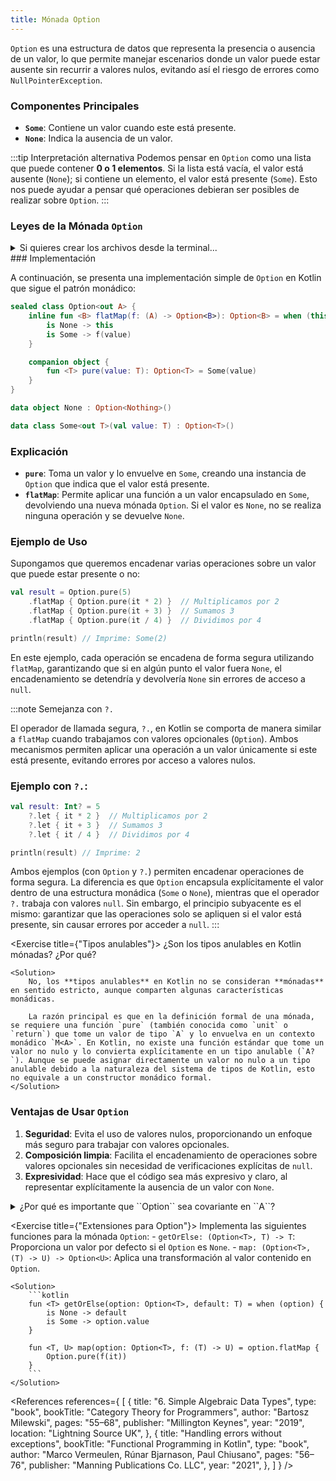 ```yaml
---
title: Mónada Option
---
```


<ReadingTime/>
<GitHubRepoLink repo={"functional-programming-kt"} user={"r8vnhill"}/>

`Option` es una estructura de datos que representa la presencia o ausencia de un valor, lo que permite manejar escenarios donde un valor puede estar ausente sin recurrir a valores nulos, evitando así el riesgo de errores como `NullPointerException`.

### Componentes Principales

- **`Some`**: Contiene un valor cuando este está presente.
- **`None`**: Indica la ausencia de un valor.

:::tip Interpretación alternativa
Podemos pensar en ``Option`` como una lista que puede contener **0 o 1 elementos**. Si la lista está vacía, el valor está ausente (`None`); si contiene un elemento, el valor está presente (`Some`). Esto nos puede ayudar a pensar qué operaciones debieran ser posibles de realizar sobre ``Option``.
:::

### Leyes de la Mónada `Option`

<details>
    <summary>
        Si quieres crear los archivos desde la terminal...
    </summary>

    <Tabs groupId={"os"}>
        <TabItem value="Windows" label="Windows">
            ```powershell
            $Group = 'com\github\username'
            ```

            ```powershell
            $OptionTestDir = "monads\src\test\kotlin\$Group\option"
            New-Item -Path $OptionTestDir -ItemType Directory -Force
            "package $Group.option" -replace '\\', '.' | 
                Out-File -FilePath "$OptionTestDir\OptionTest.kt"
            ```
        </TabItem>
        <TabItem value="Windows (corto)" label="Windows (corto)">
            ```powershell
            $Group = 'com\github\username'
            ```

            ```powershell
            $OptionTestDir = "monads\src\test\kotlin\$Group\option"
            md $OptionTestDir
            "package $Group.option" -replace '\\', '.' > `
                "$OptionTestDir\OptionTest.kt"
            ```
        </TabItem>
        <TabItem value="Linux/Mac" label="Linux/Mac">
            ```bash
            GROUP="com/github/username"
            ```

            ```bash
            OPTION_TEST_DIR="monads/src/test/kotlin/$GROUP/option"
            mkdir -p "$OPTION_TEST_DIR"
            echo "package ${GROUP//\//.}.option" > "$OPTION_TEST_DIR/OptionTest.kt"
            ```
        </TabItem>
    </Tabs>
</details>
### Implementación

A continuación, se presenta una implementación simple de `Option` en Kotlin que sigue el patrón monádico:

```kotlin
sealed class Option<out A> {
    inline fun <B> flatMap(f: (A) -> Option<B>): Option<B> = when (this) {
        is None -> this
        is Some -> f(value)
    }

    companion object {
        fun <T> pure(value: T): Option<T> = Some(value)
    }
}

data object None : Option<Nothing>()

data class Some<out T>(val value: T) : Option<T>()
```

### Explicación

- **`pure`**: Toma un valor y lo envuelve en `Some`, creando una instancia de `Option` que indica que el valor está presente.
- **`flatMap`**: Permite aplicar una función a un valor encapsulado en `Some`, devolviendo una nueva mónada `Option`. Si el valor es `None`, no se realiza ninguna operación y se devuelve `None`.

### Ejemplo de Uso

Supongamos que queremos encadenar varias operaciones sobre un valor que puede estar presente o no:

```kotlin
val result = Option.pure(5)
    .flatMap { Option.pure(it * 2) }  // Multiplicamos por 2
    .flatMap { Option.pure(it + 3) }  // Sumamos 3
    .flatMap { Option.pure(it / 4) }  // Dividimos por 4

println(result) // Imprime: Some(2)
```

En este ejemplo, cada operación se encadena de forma segura utilizando `flatMap`, garantizando que si en algún punto el valor fuera `None`, el encadenamiento se detendría y devolvería `None` sin errores de acceso a `null`.

:::note Semejanza con `?.`

El operador de llamada segura, `?.`, en Kotlin se comporta de manera similar a `flatMap` cuando trabajamos con valores opcionales (`Option`). Ambos mecanismos permiten aplicar una operación a un valor únicamente si este está presente, evitando errores por acceso a valores nulos.

### Ejemplo con `?.`:

```kotlin
val result: Int? = 5
    ?.let { it * 2 }  // Multiplicamos por 2
    ?.let { it + 3 }  // Sumamos 3
    ?.let { it / 4 }  // Dividimos por 4

println(result) // Imprime: 2
```

Ambos ejemplos (con `Option` y `?.`) permiten encadenar operaciones de forma segura. La diferencia es que `Option` encapsula explícitamente el valor dentro de una estructura monádica (`Some` o `None`), mientras que el operador `?.` trabaja con valores `null`. Sin embargo, el principio subyacente es el mismo: garantizar que las operaciones solo se apliquen si el valor está presente, sin causar errores por acceder a `null`.
:::

<Exercise title={"Tipos anulables"}>
    ¿Son los tipos anulables en Kotlin mónadas? ¿Por qué?

    <Solution>
        No, los **tipos anulables** en Kotlin no se consideran **mónadas** en sentido estricto, aunque comparten algunas características monádicas.

        La razón principal es que en la definición formal de una mónada, se requiere una función `pure` (también conocida como `unit` o `return`) que tome un valor de tipo `A` y lo envuelva en un contexto monádico `M<A>`. En Kotlin, no existe una función estándar que tome un valor no nulo y lo convierta explícitamente en un tipo anulable (`A?`). Aunque se puede asignar directamente un valor no nulo a un tipo anulable debido a la naturaleza del sistema de tipos de Kotlin, esto no equivale a un constructor monádico formal.
    </Solution>
</Exercise>

### Ventajas de Usar ``Option``

1. **Seguridad**: Evita el uso de valores nulos, proporcionando un enfoque más seguro para trabajar con valores opcionales.
2. **Composición limpia**: Facilita el encadenamiento de operaciones sobre valores opcionales sin necesidad de verificaciones explícitas de `null`.
3. **Expresividad**: Hace que el código sea más expresivo y claro, al representar explícitamente la ausencia de un valor con `None`.

<details>
    <summary>¿Por qué es importante que ``Option`` sea covariante en ``A``?</summary>

    Es importante que ``Option`` sea **covariante** en ``A`` para permitir la substitución de subtipos y garantizar la compatibilidad de tipos en contextos donde se espera un ``Option`` de un tipo más general.

    Supongamos que tenemos una jerarquía de clases:

    ```kotlin
    open class Animal
    class Dog : Animal
    ```

    Y una función que acepta un ``Option<Animal>``:

    ```kotlin
    fun handleAnimal(option: Option<Animal>) {
        // Procesa el animal
    }
        ```

    Si ``Option`` es covariante en ``A``, podemos pasar un ``Option<Dog>`` a esta función sin problemas:

    ```kotlin
    val dogOption: Option<Dog> = Some(Dog())
    handleAnimal(dogOption)
    ```

    Sin la covarianza, el código anterior no sería válido porque ``Option<Dog>`` no sería un subtipo de ``Option<Animal>``, y la función ``handleAnimal`` no aceptaría ese argumento.
</details>

<Exercise title={"Extensiones para Option"}>
    Implementa las siguientes funciones para la mónada `Option`:
    - `getOrElse: (Option<T>, T) -> T`: Proporciona un valor por defecto si el `Option` es `None`.
    - `map: (Option<T>, (T) -> U) -> Option<U>`: Aplica una transformación al valor contenido en `Option`.

    <Solution>
        ```kotlin
        fun <T> getOrElse(option: Option<T>, default: T) = when (option) {
            is None -> default
            is Some -> option.value
        }

        fun <T, U> map(option: Option<T>, f: (T) -> U) = option.flatMap {
            Option.pure(f(it))
        }
        ```
    </Solution>
</Exercise>

<References references={
    [
        {
            title: "6. Simple Algebraic Data Types",
            type: "book",
            bookTitle: "Category Theory for Programmers",
            author: "Bartosz Milewski",
            pages: "55–68",
            publisher: "Millington Keynes",
            year: "2019",
            location: "Lightning Source UK",
        },
        {
            title: "Handling errors without exceptions",
            bookTitle: "Functional Programming in Kotlin",
            type: "book",
            author: "Marco Vermeulen, Rúnar Bjarnason, Paul Chiusano",
            pages: "56–76",
            publisher: "Manning Publications Co. LLC",
            year: "2021",
        },
    ]
} />
